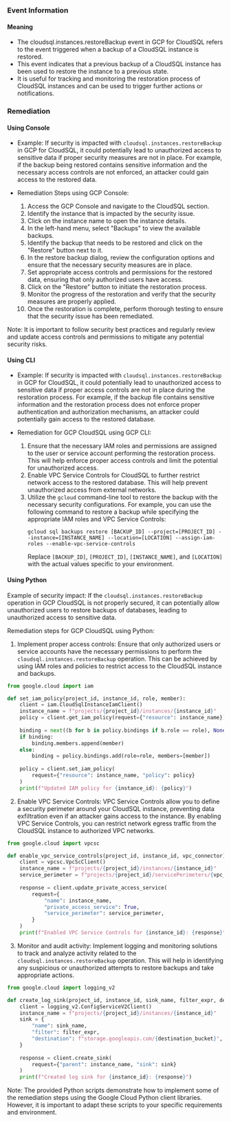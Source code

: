 
### Event Information

#### Meaning

- The cloudsql.instances.restoreBackup event in GCP for CloudSQL refers to the event triggered when a backup of a CloudSQL instance is restored.
- This event indicates that a previous backup of a CloudSQL instance has been used to restore the instance to a previous state.
- It is useful for tracking and monitoring the restoration process of CloudSQL instances and can be used to trigger further actions or notifications.

### Remediation

#### Using Console

- Example: If security is impacted with `cloudsql.instances.restoreBackup` in GCP for CloudSQL, it could potentially lead to unauthorized access to sensitive data if proper security measures are not in place. For example, if the backup being restored contains sensitive information and the necessary access controls are not enforced, an attacker could gain access to the restored data.

- Remediation Steps using GCP Console:
  1. Access the GCP Console and navigate to the CloudSQL section.
  2. Identify the instance that is impacted by the security issue.
  3. Click on the instance name to open the instance details.
  4. In the left-hand menu, select "Backups" to view the available backups.
  5. Identify the backup that needs to be restored and click on the "Restore" button next to it.
  6. In the restore backup dialog, review the configuration options and ensure that the necessary security measures are in place.
  7. Set appropriate access controls and permissions for the restored data, ensuring that only authorized users have access.
  8. Click on the "Restore" button to initiate the restoration process.
  9. Monitor the progress of the restoration and verify that the security measures are properly applied.
  10. Once the restoration is complete, perform thorough testing to ensure that the security issue has been remediated.

Note: It is important to follow security best practices and regularly review and update access controls and permissions to mitigate any potential security risks.

#### Using CLI

- Example: If security is impacted with `cloudsql.instances.restoreBackup` in GCP for CloudSQL, it could potentially lead to unauthorized access to sensitive data if proper access controls are not in place during the restoration process. For example, if the backup file contains sensitive information and the restoration process does not enforce proper authentication and authorization mechanisms, an attacker could potentially gain access to the restored database.

- Remediation for GCP CloudSQL using GCP CLI:
  1. Ensure that the necessary IAM roles and permissions are assigned to the user or service account performing the restoration process. This will help enforce proper access controls and limit the potential for unauthorized access.
  2. Enable VPC Service Controls for CloudSQL to further restrict network access to the restored database. This will help prevent unauthorized access from external networks.
  3. Utilize the `gcloud` command-line tool to restore the backup with the necessary security configurations. For example, you can use the following command to restore a backup while specifying the appropriate IAM roles and VPC Service Controls:
     ```
     gcloud sql backups restore [BACKUP_ID] --project=[PROJECT_ID] --instance=[INSTANCE_NAME] --location=[LOCATION] --assign-iam-roles --enable-vpc-service-controls
     ```
     Replace `[BACKUP_ID]`, `[PROJECT_ID]`, `[INSTANCE_NAME]`, and `[LOCATION]` with the actual values specific to your environment.

#### Using Python

Example of security impact: If the `cloudsql.instances.restoreBackup` operation in GCP CloudSQL is not properly secured, it can potentially allow unauthorized users to restore backups of databases, leading to unauthorized access to sensitive data.

Remediation steps for GCP CloudSQL using Python:
1. Implement proper access controls: Ensure that only authorized users or service accounts have the necessary permissions to perform the `cloudsql.instances.restoreBackup` operation. This can be achieved by using IAM roles and policies to restrict access to the CloudSQL instance and backups.

```python
from google.cloud import iam

def set_iam_policy(project_id, instance_id, role, member):
    client = iam.CloudSqlInstanceIamClient()
    instance_name = f"projects/{project_id}/instances/{instance_id}"
    policy = client.get_iam_policy(request={"resource": instance_name})
    
    binding = next((b for b in policy.bindings if b.role == role), None)
    if binding:
        binding.members.append(member)
    else:
        binding = policy.bindings.add(role=role, members=[member])
    
    policy = client.set_iam_policy(
        request={"resource": instance_name, "policy": policy}
    )
    print(f"Updated IAM policy for {instance_id}: {policy}")
```

2. Enable VPC Service Controls: VPC Service Controls allow you to define a security perimeter around your CloudSQL instance, preventing data exfiltration even if an attacker gains access to the instance. By enabling VPC Service Controls, you can restrict network egress traffic from the CloudSQL instance to authorized VPC networks.

```python
from google.cloud import vpcsc

def enable_vpc_service_controls(project_id, instance_id, vpc_connector):
    client = vpcsc.VpcScClient()
    instance_name = f"projects/{project_id}/instances/{instance_id}"
    service_perimeter = f"projects/{project_id}/servicePerimeters/{vpc_connector}"
    
    response = client.update_private_access_service(
        request={
            "name": instance_name,
            "private_access_service": True,
            "service_perimeter": service_perimeter,
        }
    )
    print(f"Enabled VPC Service Controls for {instance_id}: {response}")
```

3. Monitor and audit activity: Implement logging and monitoring solutions to track and analyze activity related to the `cloudsql.instances.restoreBackup` operation. This will help in identifying any suspicious or unauthorized attempts to restore backups and take appropriate actions.

```python
from google.cloud import logging_v2

def create_log_sink(project_id, instance_id, sink_name, filter_expr, destination_bucket):
    client = logging_v2.ConfigServiceV2Client()
    instance_name = f"projects/{project_id}/instances/{instance_id}"
    sink = {
        "name": sink_name,
        "filter": filter_expr,
        "destination": f"storage.googleapis.com/{destination_bucket}",
    }
    
    response = client.create_sink(
        request={"parent": instance_name, "sink": sink}
    )
    print(f"Created log sink for {instance_id}: {response}")
```

Note: The provided Python scripts demonstrate how to implement some of the remediation steps using the Google Cloud Python client libraries. However, it is important to adapt these scripts to your specific requirements and environment.

